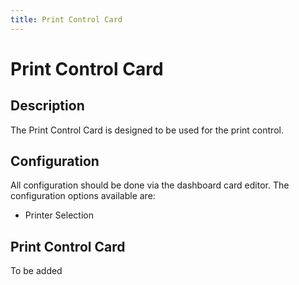 ```yaml
---
title: Print Control Card
---
```


# Print Control Card

## Description

The Print Control Card is designed to be used for the print control.

## Configuration

All configuration should be done via the dashboard card editor. The configuration options available are:

- Printer Selection

## Print Control Card

To be added
